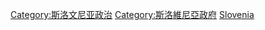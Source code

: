 {{Commonscat|International relations of Slovenia}}

[[Category:斯洛文尼亚政治|Category:斯洛文尼亚政治]]
[[Category:斯洛維尼亞政府|Category:斯洛維尼亞政府]]
[[Category:欧洲各国外交|Slovenia]]